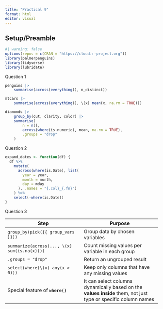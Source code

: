 ```yaml
---
title: "Practical 9"
format: html
editor: visual
---
```


## Setup/Preamble

```r
#| warning: false
options(repos = c(CRAN = "https://cloud.r-project.org"))
library(palmerpenguins)
library(tidyverse)
library(lubridate)
```

Question 1

```r
penguins |>
    summarise(across(everything(), n_distinct))

mtcars |>
    summarise(across(everything(), \(x) mean(x, na.rm = TRUE)))

diamonds |>
    group_by(cut, clarity, color) |>
    summarise(
        n = n(),
        across(where(is.numeric), mean, na.rm = TRUE),
        .groups = "drop"
    )
```

Question 2

```r
expand_dates <- function(df) {
  df %>%
    mutate(
      across(where(is.Date), list(
        year = year,
        month = month,
        day = mday
      ), .names = "{.col}_{.fn}")
    ) %>%
    select(-where(is.Date))
}

```

Question 3

| Step | Purpose |
|------------------------------------|------------------------------------|
| `group_by(pick({{ group_vars }}))` | Group data by chosen variables |
| `summarize(across(..., \(x) sum(is.na(x))))` | Count missing values per variable in each group |
| `.groups = "drop"` | Return an ungrouped result |
| `select(where(\(x) any(x > 0)))` | Keep only columns that have any missing values |
| Special feature of **`where()`** | It can select columns dynamically based on the **values inside** them, not just type or specific column names |